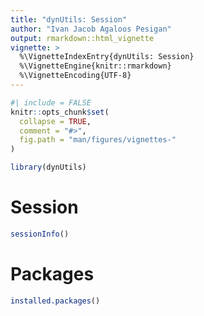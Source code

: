 ```yaml
---
title: "dynUtils: Session"
author: "Ivan Jacob Agaloos Pesigan"
output: rmarkdown::html_vignette
vignette: >
  %\VignetteIndexEntry{dynUtils: Session}
  %\VignetteEngine{knitr::rmarkdown}
  %\VignetteEncoding{UTF-8}
---
```


```r
#| include = FALSE
knitr::opts_chunk$set(
  collapse = TRUE,
  comment = "#>",
  fig.path = "man/figures/vignettes-"
)
```

```r
library(dynUtils)
```

# Session

```r
sessionInfo()
```

# Packages

```r
installed.packages()
```
